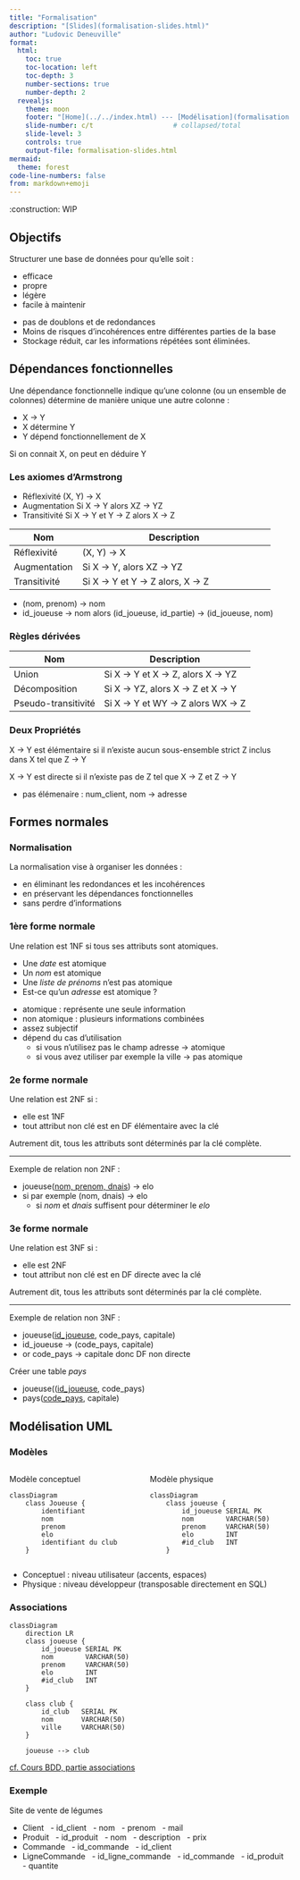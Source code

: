 ```yaml
---
title: "Formalisation"
description: "[Slides](formalisation-slides.html)"
author: "Ludovic Deneuville"
format: 
  html:
    toc: true
    toc-location: left
    toc-depth: 3
    number-sections: true
    number-depth: 2
  revealjs:
    theme: moon
    footer: "[Home](../../index.html) --- [Modélisation](formalisation.html)"
    slide-number: c/t                    # collapsed/total
    slide-level: 3
    controls: true
    output-file: formalisation-slides.html
mermaid:
  theme: forest
code-line-numbers: false
from: markdown+emoji
---
```


:construction: WIP

## Objectifs

Structurer une base de données pour qu'elle soit :

- efficace
- propre
- légère
- facile à maintenir

:::{.notes}
- pas de doublons et de redondances
- Moins de risques d'incohérences entre différentes parties de la base
- Stockage réduit, car les informations répétées sont éliminées.
:::

## Dépendances fonctionnelles

::: {.callout-note title="Définition"}
Une dépendance fonctionnelle indique qu'une colonne (ou un ensemble de colonnes) détermine de manière unique une autre colonne :

- X → Y
- X détermine Y
- Y dépend fonctionnellement de X
:::

:::{.notes}
Si on connait X, on peut en déduire Y
:::

### Les axiomes d'Armstrong

- Réflexivité (X, Y) → X
- Augmentation Si X → Y alors XZ → YZ
- Transitivité Si X → Y et Y → Z alors X → Z

| **Nom**            | **Description**                                       |
|--------------------|-------------------------------------------------------|
| Réflexivité        | (X, Y) → X                                            |
| Augmentation       | Si X → Y, alors XZ → YZ                               |
| Transitivité       | Si X → Y et Y → Z alors, X → Z                        |

:::{.notes}
- (nom, prenom) → nom
- id_joueuse → nom alors (id_joueuse, id_partie) → (id_joueuse, nom)
:::

### Règles dérivées

| **Nom**             | **Description**                 |
|---------------------|---------------------------------|
| Union               | Si X → Y et X → Z, alors X → YZ |
| Décomposition       | Si X → YZ, alors X → Z et X → Y |
| Pseudo-transitivité | Si X → Y et WY → Z alors WX → Z |


### Deux Propriétés

::: {.callout-note title="Dépendance Fonctionnelle Élémentaire"}
X → Y est élémentaire si il n'existe aucun sous-ensemble strict Z inclus dans X tel que Z → Y
:::

::: {.callout-note title="Dépendance Fonctionnelle Directe"}
X → Y est directe si il n'existe pas de Z tel que X → Z et Z → Y
:::

:::{.notes}
- pas élémenaire : num_client, nom → adresse
:::

## Formes normales

### Normalisation

::: {.callout-note title="Définition"}
La normalisation vise à organiser les données :

- en éliminant les redondances et les incohérences
- en préservant les dépendances fonctionnelles
- sans perdre d'informations
:::

### 1ère forme normale

::: {.callout-note title="Définition"}
Une relation est 1NF si tous ses attributs sont atomiques.
:::

- Une *date* est atomique
- Un *nom* est atomique
- Une *liste de prénoms* n'est pas atomique
- Est-ce qu'un *adresse* est atomique ?


:::{.notes}
- atomique : représente une seule information
- non atomique : plusieurs informations combinées
- assez subjectif
- dépend du cas d'utilisation
  - si vous n'utilisez pas le champ adresse -> atomique
  - si vous avez utiliser par exemple la ville -> pas atomique
:::

### 2e forme normale

::: {.callout-note title="Définition"}
Une relation est 2NF si :

- elle est 1NF
- tout attribut non clé est en DF élémentaire avec la clé

Autrement dit, tous les attributs sont déterminés par la clé complète.
:::


---

Exemple de relation non 2NF :

- joueuse([nom, prenom, dnais]{.underline}) → elo
- si par exemple (nom, dnais) → elo
  - si *nom* et *dnais* suffisent pour déterminer le *elo*


### 3e forme normale

::: {.callout-note title="Définition"}
Une relation est 3NF si :

- elle est 2NF
- tout attribut non clé est en DF directe avec la clé

Autrement dit, tous les attributs sont déterminés par la clé complète.
:::

---

Exemple de relation non 3NF :

- joueuse([id_joueuse]{.underline}, code_pays, capitale)
- id_joueuse → (code_pays, capitale)
- or code_pays → capitale donc DF non directe


::: {.callout-tip title="Passer en 3NF"}
Créer une table *pays*

- joueuse(([id_joueuse]{.underline}, code_pays)
- pays([code_pays]{.underline}, capitale)

:::



## Modélisation UML

### Modèles

::::::{.columns}
:::{.column}
Modèle conceptuel

```mermaid
classDiagram
    class Joueuse {
        identifiant
        nom
        prenom
        elo
        identifiant du club
    }
```
:::

:::{.column}
Modèle physique

```mermaid
classDiagram
    class joueuse {
        id_joueuse SERIAL PK
        nom        VARCHAR(50)
        prenom     VARCHAR(50)
        elo        INT
        #id_club   INT
    }
```
:::
::::::

:::{.notes}
- Conceptuel : niveau utilisateur (accents, espaces)
- Physique : niveau développeur (transposable directement en SQL)
:::

### Associations

```mermaid
classDiagram
    direction LR
    class joueuse {
        id_joueuse SERIAL PK
        nom        VARCHAR(50)
        prenom     VARCHAR(50)
        elo        INT
        #id_club   INT
    }
    
    class club {
        id_club   SERIAL PK
        nom       VARCHAR(50)
        ville     VARCHAR(50)
    }

    joueuse --> club
```


[cf. Cours BDD, partie associations](./bases-de-donnees.qmd#associations)



### Exemple

Site de vente de légumes

- Client
  - id_client
  - nom
  - prenom
  - mail
- Produit
  - id_produit
  - nom
  - description
  - prix
- Commande
  - id_commande
  - id_client
- LigneCommande
  - id_ligne_commande
  - id_commande
  - id_produit
  - quantite